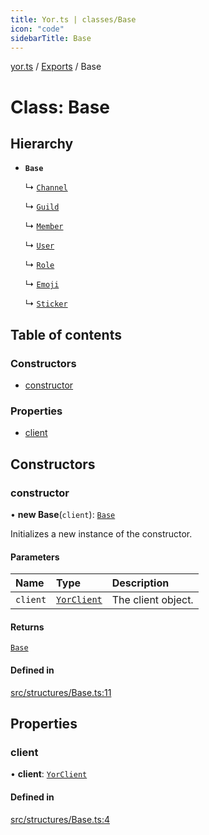 ```yaml
---
title: Yor.ts | classes/Base
icon: "code"
sidebarTitle: Base
---
```

[yor.ts](../README) / [Exports](../modules) / Base

# Class: Base

## Hierarchy

- **`Base`**

  ↳ [`Channel`](Channel)

  ↳ [`Guild`](Guild)

  ↳ [`Member`](Member)

  ↳ [`User`](User)

  ↳ [`Role`](Role)

  ↳ [`Emoji`](Emoji)

  ↳ [`Sticker`](Sticker)

## Table of contents

### Constructors

- [constructor](Base#constructor)

### Properties

- [client](Base#client)

## Constructors

### constructor

• **new Base**(`client`): [`Base`](Base)

Initializes a new instance of the constructor.

#### Parameters

| Name | Type | Description |
| :------ | :------ | :------ |
| `client` | [`YorClient`](YorClient) | The client object. |

#### Returns

[`Base`](Base)

#### Defined in

[src/structures/Base.ts:11](https://github.com/OreOreki/interactions.ts/blob/e3ad9a5/src/structures/Base.ts#L11)

## Properties

### client

• **client**: [`YorClient`](YorClient)

#### Defined in

[src/structures/Base.ts:4](https://github.com/OreOreki/interactions.ts/blob/e3ad9a5/src/structures/Base.ts#L4)
